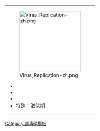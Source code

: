 {| class="infobox" style="width: 12em;"
|+ '''{{link-en|病毒的生命週期|Viral life cycle}}'''
|-
|[[Image:Virus Replication-zh.png|200px|center]]
* {{link-en|病毒侵入細胞的過程|Viral_entry|侵入細胞}}
* {{link-en|病毒的複製過程|複製}}
* {{link-en|病毒離開細胞的過程|Viral shedding|離開細胞}}
* 特殊：[[病毒潜伏期|潛伏期]]
|}
<noinclude>
[[Category:病毒學模板]]
</noinclude>